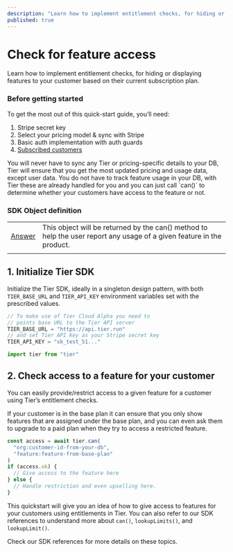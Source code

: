 ```yaml
---
description: "Learn how to implement entitlement checks, for hiding or displaying features to your customer based on their current subscription plan."
published: true
---
```


# Check for feature access

Learn how to implement entitlement checks, for hiding or displaying features to your customer based on their current subscription plan.

### Before getting started

To get the most out of this quick-start guide, you’ll need:

1. Stripe secret key
2. Select your pricing model & sync with Stripe
3. Basic auth implementation with auth guards
4. [Subscribed customers](/docs/quickstarts/initiate-subscription)

<Banner>
You will never have to sync any Tier or pricing-specific details to your DB, Tier will ensure that you get the most updated pricing and usage data, except user data.

</Banner>

<Banner>
You do not have to track feature usage in your DB, with Tier these are already handled for you and you can just call `can()` to determine whether your customers have access to the feature or not.

</Banner>

### SDK Object definition

|                                                                         |                                                                                                                       |
| ----------------------------------------------------------------------- | --------------------------------------------------------------------------------------------------------------------- |
| [Answer](https://tierrun.github.io/node-sdk/classes/answer.Answer.html) | This object will be returned by the can() method to help the user report any usage of a given feature in the product. |
|                                                                         |                                                                                                                       |

## 1. Initialize Tier SDK

Initialize the Tier SDK, ideally in a singleton design pattern, with both `TIER_BASE_URL` and `TIER_API_KEY` environment variables set with the prescribed values.

```js
// To make use of Tier Cloud Alpha you need to
// points base URL to the Tier API server
TIER_BASE_URL = "https://api.tier.run"
// and set Tier API Key as your Stripe secret key
TIER_API_KEY = "sk_test_51..."
```

<CodeGroup title="Initialize Tier">

```js
import tier from "tier"
```

</CodeGroup>

## 2. Check access to a feature for your customer

You can easily provide/restrict access to a given feature for a customer using Tier’s entitlement checks.

If your customer is in the base plan it can ensure that you only show features that are assigned under the base plan, and you can even ask them to upgrade to a paid plan when they try to access a restricted feature.

<CodeGroup title="Check entitlement">

```js
const access = await tier.can(
  "org:customer-id-from-your-db",
  "feature:feature-from-base-plan"
)
if (access.ok) {
  // Give access to the feature here
} else {
  // Handle restriction and even upselling here.
}
```

</CodeGroup>

This quickstart will give you an idea of how to give access to features for your customers using entitlements in Tier. You can also refer to our SDK references to understand more about `can()`, `lookupLimits()`, and `lookupLimit()`.

<Banner>
Check our SDK references for more details on these topics.

</Banner>
